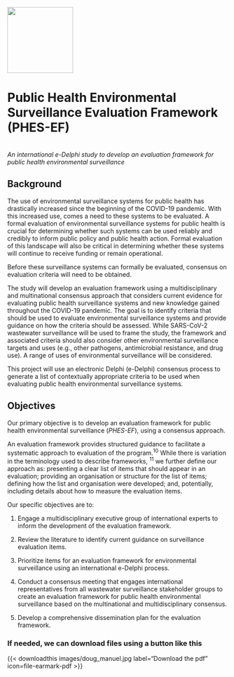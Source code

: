 ::: centered-content
![](assets/phes-ef-logo_colour.svg){width="150"}

# Public Health Environmental Surveillance Evaluation Framework (PHES-EF)

<br> *An international e-Delphi study to develop an evaluation framework for public health environmental surveillance* <br>
:::

## Background

The use of environmental surveillance systems for public health has drastically increased since the beginning of the COVID-19 pandemic. With this increased use, comes a need to these systems to be evaluated. A formal evaluation of environmental surveillance systems for public health is crucial for determining whether such systems can be used reliably and credibly to inform public policy and public health action. Formal evaluation of this landscape will also be critical in determining whether these systems will continue to receive funding or remain operational.

Before these surveillance systems can formally be evaluated, consensus on evaluation criteria will need to be obtained.

The study will develop an evaluation framework using a multidisciplinary and multinational consensus approach that considers current evidence for evaluating public health surveillance systems and new knowledge gained throughout the COVID-19 pandemic. The goal is to identify criteria that should be used to evaluate environmental surveillance systems and provide guidance on how the criteria should be assessed. While SARS-CoV-2 wastewater surveillance will be used to frame the study, the framework and associated criteria should also consider other environmental surveillance targets and uses (e.g., other pathogens, antimicrobial resistance, and drug use). A range of uses of environmental surveillance will be considered.

This project will use an electronic Delphi (e-Delphi) consensus process to generate a list of contextually appropriate criteria to be used when evaluating public health environmental surveillance systems.

## Objectives

Our primary objective is to develop an evaluation framework for public health environmental surveillance (*PHES-EF*), using a consensus approach.

An evaluation framework provides structured guidance to facilitate a systematic approach to evaluation of the program.^10^ While there is variation in the terminology used to describe frameworks, ^11^ we further define our approach as: presenting a clear list of items that should appear in an evaluation; providing an organisation or structure for the list of items; defining how the list and organisation were developed; and, potentially, including details about how to measure the evaluation items.

Our specific objectives are to:

1.  Engage a multidisciplinary executive group of international experts to inform the development of the evaluation framework.

2.  Review the literature to identify current guidance on surveillance evaluation items.

3.  Prioritize items for an evaluation framework for environmental surveillance using an international e-Delphi process.

4.  Conduct a consensus meeting that engages international representatives from all wastewater surveillance stakeholder groups to create an evaluation framework for public health environmental surveillance based on the multinational and multidisciplinary consensus.

5.  Develop a comprehensive dissemination plan for the evaluation framework.

### If needed, we can download files using a button like this

{{< downloadthis images/doug_manuel.jpg label="Download the pdf" icon=file-earmark-pdf >}}
